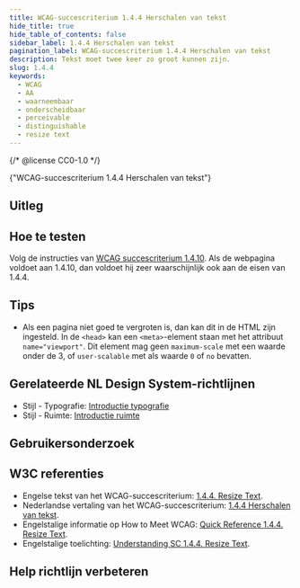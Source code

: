 ```yaml
---
title: WCAG-succescriterium 1.4.4 Herschalen van tekst
hide_title: true
hide_table_of_contents: false
sidebar_label: 1.4.4 Herschalen van tekst
pagination_label: WCAG-succescriterium 1.4.4 Herschalen van tekst
description: Tekst moet twee keer zo groot kunnen zijn.
slug: 1.4.4
keywords:
  - WCAG
  - AA
  - waarneembaar
  - onderscheidbaar
  - perceivable
  - distinguishable
  - resize text
---
```


{/* @license CC0-1.0 */}


<WcagHeadingGroup level={1} conformanceLevel="Niveau AA">
  {"WCAG-succescriterium 1.4.4 Herschalen van tekst"}
</WcagHeadingGroup>

## Uitleg

<Summary />

## Hoe te testen

Volg de instructies van [WCAG succescriterium 1.4.10](/wcag/1.4.10). Als de webpagina voldoet aan 1.4.10, dan voldoet hij zeer waarschijnlijk ook aan de eisen van 1.4.4.

## Tips

- Als een pagina niet goed te vergroten is, dan kan dit in de HTML zijn ingesteld. In de `<head>` kan een `<meta>`-element staan met het attribuut `name="viewport"`. Dit element mag geen `maximum-scale` met een waarde onder de 3, of `user-scalable` met als waarde `0` of `no` bevatten.

## Gerelateerde NL Design System-richtlijnen

- Stijl - Typografie: [Introductie typografie](https://nldesignsystem.nl/richtlijnen/stijl/typografie/)
- Stijl - Ruimte: [Introductie ruimte](https://nldesignsystem.nl/richtlijnen/stijl/ruimte/)

## Gebruikersonderzoek

<CTAGebruikersonderzoek />

## W3C referenties

- Engelse tekst van het WCAG-succescriterium: [<span lang="en">1.4.4. Resize Text</span>](https://www.w3.org/TR/WCAG22/#resize-text).
- Nederlandse vertaling van het WCAG-succescriterium: [1.4.4 Herschalen van tekst](https://www.w3.org/Translations/WCAG22-nl/#herschalen-van-tekst).
- Engelstalige informatie op <span lang="en">How to Meet WCAG</span>: [<span lang="en">Quick Reference 1.4.4. Resize Text</span>](https://www.w3.org/WAI/WCAG22/quickref/#resize-text).
- Engelstalige toelichting: [<span lang="en">Understanding SC 1.4.4. Resize Text</span>](https://www.w3.org/WAI/WCAG22/Understanding/resize-text.html).

<SpotlightSection>
  <Markdown omitH1 headinglevel={3}>
    <Disclaimer />
  </Markdown>
</SpotlightSection>

## Help richtlijn verbeteren

<Markdown omitH1 headinglevel={3}>
  <WCAGFooterInfo />
</Markdown>
